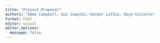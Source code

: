 ```yaml
---
title: "Project Proposal"
authors: "Emma Campbell, Gus Compton, Harper Lethin, Maya Gutierez"
format: html
editor: visual
editor_options: 
  message: false
---
```



